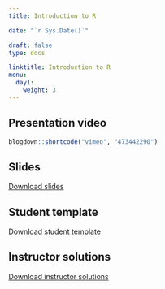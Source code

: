 ---
title: Introduction to R

date: "`r Sys.Date()`"

draft: false
type: docs

linktitle: Introduction to R
menu:
  day1:
    weight: 3
---

## Presentation video

```{r, echo=F}
blogdown::shortcode("vimeo", "473442290")
```

## Slides

[Download slides](../../../rmds/02_introduction_to_R_slides.pptx)

## Student template

[Download student template](../../../rmds/02_Introduction_template.Rmd)

## Instructor solutions

[Download instructor solutions](../../../rmds/02_Introduction_solutions.Rmd)

